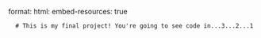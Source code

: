 format:
  html:
      embed-resources: true

      # This is my final project! You're going to see code in...3...2...1 


